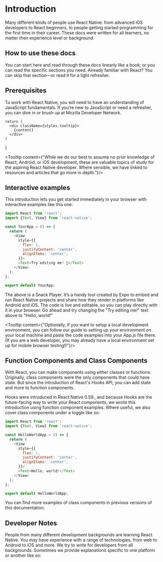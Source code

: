 # Introduction


<Hero />

Many different kinds of people use React Native: from advanced iOS developers to React beginners, to people getting started programming for the first time in their career. These docs were written for all learners, no matter their experience level or background.

## How to use these docs
You can start here and read through these docs linearly like a book; or you can read the specific sections you need. Already familiar with React? You can skip that section—or read it for a light refresher.

## Prerequisites
To work with React Native, you will need to have an understanding of JavaScript fundamentals. If you’re new to JavaScript or need a refresher, you can dive in or brush up at Mozilla Developer Network.


    return (
      <div className={styles.tooltip}>        
        {content}
      </div>
    )
}

<Tooltip content={"While we do our best to assume no prior knowledge of React, Android, or iOS development, these are valuable topics of study for the aspiring React Native developer. Where sensible, we have linked to resources and articles that go more in depth."}/>

## Interactive examples
This introduction lets you get started immediately in your browser with interactive examples like this one:

```js
import React from 'react';
import {Text, View} from 'react-native';

const YourApp = () => {
  return (
    <View
      style={{
        flex: 1,
        justifyContent: 'center',
        alignItems: 'center',
      }}>
      <Text>Try editing me! 🎉</Text>
    </View>
  );
};

export default YourApp;
```
The above is a Snack Player. It’s a handy tool created by Expo to embed and run React Native projects and share how they render in platforms like Android and iOS. The code is live and editable, so you can play directly with it in your browser. Go ahead and try changing the "Try editing me!" text above to "Hello, world!"

<Tooltip content={"Optionally, if you want to setup a local development environment, you can follow our guide to setting up your environment on your local machine and paste the code examples into your App.js file there. (If you are a web developer, you may already have a local environment set up for mobile browser testing!)"}/>

## Function Components and Class Components
With React, you can make components using either classes or functions. Originally, class components were the only components that could have state. But since the introduction of React's Hooks API, you can add state and more to function components.

Hooks were introduced in React Native 0.59., and because Hooks are the future-facing way to write your React components, we wrote this introduction using function component examples. Where useful, we also cover class components under a toggle like so:

```js
import React from 'react';
import {Text, View} from 'react-native';

const HelloWorldApp = () => {
  return (
    <View
      style={{
        flex: 1,
        justifyContent: 'center',
        alignItems: 'center',
      }}>
      <Text>Hello, world!</Text>
    </View>
  );
};

export default HelloWorldApp;
```

You can find more examples of class components in previous versions of this documentation.

## Developer Notes
People from many different development backgrounds are learning React Native. You may have experience with a range of technologies, from web to Android to iOS and more. We try to write for developers from all backgrounds. Sometimes we provide explanations specific to one platform or another like so:

